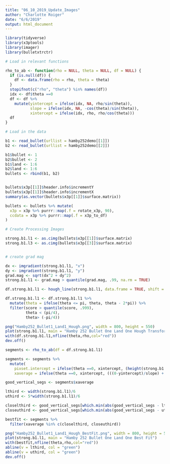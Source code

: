 ```yaml
---
title: "06_10_2019_Update_Images"
author: "Charlotte Roiger"
date: "6/6/2019"
output: html_document
---
```


```r
library(tidyverse)
library(x3ptools)
library(imager)
library(bulletxtrctr)

```

```r
# Load in relevant functions

rho_to_ab <- function(rho = NULL, theta = NULL, df = NULL) {
  if (is.null(df)) {
    df <- data.frame(rho = rho, theta = theta)
  }
  stopifnot(c("rho", "theta") %in% names(df))
  idx <- df$theta ==0
  df <- df %>%
    mutate(yintercept = ifelse(idx, NA, rho/sin(theta)),
           slope = ifelse(idx, NA, -cos(theta)/sin(theta)),
           xintercept = ifelse(idx, rho, rho/cos(theta)))
  df
}

```

```r
# Load in the data

b1 <- read_bullet(urllist = hamby252demo[[1]])
b2 <- read_bullet(urllist = hamby252demo[[2]])

b1$bullet <- 1
b2$bullet <- 2
b1$land <- 1:6
b2$land <- 1:6
bullets <- rbind(b1, b2)


bullets$x3p[[1]]$header.info$incrementY
bullets$x3p[[1]]$header.info$incrementX
summary(as.vector(bullets$x3p[[1]]$surface.matrix))

bullets <- bullets %>% mutate(
  x3p = x3p %>% purrr::map(.f = rotate_x3p, 90),
  ccdata = x3p %>% purrr::map(.f = x3p_to_df)
)


```


```r
# Create Processing Images

strong.b1.l1 <- as.cimg(bullets$x3p[[1]]$surface.matrix)
strong.b1.l3 <- as.cimg(bullets$x3p[[3]]$surface.matrix)


# create grad mag

dx <- imgradient(strong.b1.l1, "x")
dy <- imgradient(strong.b1.l1, "y")
grad.mag <- sqrt(dx^2 + dy^2)
strong.b1.l1 <- grad.mag > quantile(grad.mag, .99, na.rm = TRUE)

df.strong.b1.l1 <- hough_line(strong.b1.l1, data.frame = TRUE, shift = FALSE)

df.strong.b1.l1 <- df.strong.b1.l1 %>%
  mutate(theta = ifelse(theta <= pi, theta, theta - 2*pi)) %>%
  filter(score > quantile(score, .999),
         theta < (pi/4),
         theta> (-pi/4))

png("Hamby252_Bullet1_Land1_Hough.png", width = 800, height = 550)
plot(strong.b1.l1, main = "Hamby 252 Bullet One Land One Hough Transform")
with(df.strong.b1.l1,nfline(theta,rho,col="red"))
dev.off()

segments <- rho_to_ab(df = df.strong.b1.l1)

segments <- segments %>%
  mutate(
    pixset.intercept = ifelse(theta ==0, xintercept, (height(strong.b1.l1) - yintercept)/slope),
    xaverage = ifelse(theta ==0, xintercept, (((0-yintercept)/slope) + pixset.intercept)/2))

good_vertical_segs <- segments$xaverage

lthird <- width(strong.b1.l1)/6
uthird <- 5*width(strong.b1.l1)/6

closelthird <- good_vertical_segs[which.min(abs(good_vertical_segs - lthird))]
closeuthird <- good_vertical_segs[which.min(abs(good_vertical_segs - uthird))]

bestfit <- segments %>%
  filter(xaverage %in% c(closelthird, closeuthird))

png("Hamby252_Bullet1_Land1_Hough_BestFit.png", width = 800, height = 550)
plot(strong.b1.l1, main = "Hamby 252 Bullet One Land One Best Fit")
with(bestfit,nfline(theta,rho,col="red"))
abline(v = lthird, col = "green")
abline(v = uthird, col = "green")
dev.off()

```

